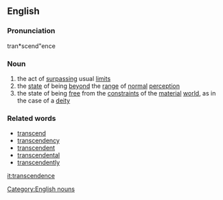 ==English==
===Pronunciation===
tran*scend"ence

===Noun===
# the act of [[surpass]]ing usual [[limit]]s
# the [[state]] of being [[beyond]] the [[range]] of [[normal]] [[perception]]
# the state of being [[free]] from the [[constraint]]s of the [[material]] [[world]], as in the case of a [[deity]]

===Related words===
* [[transcend]]
* [[transcendency]]
* [[transcendent]]
* [[transcendental]]
* [[transcendently]]

[[Category:English nouns]]

[[it:transcendence]]